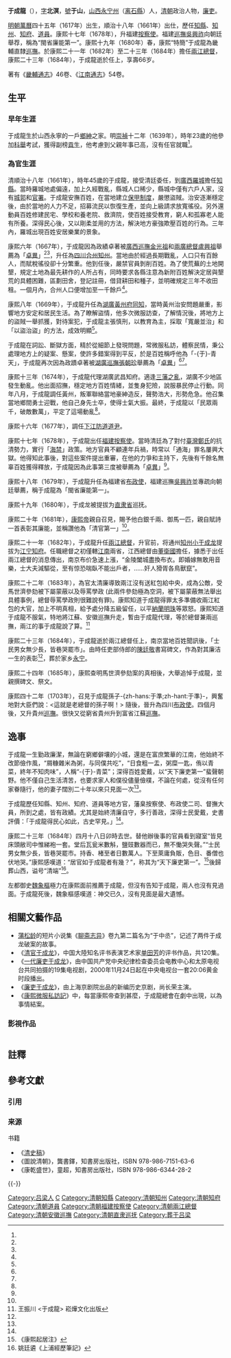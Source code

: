 {{otheruses|于成龍 (旗人)|subject=山西人于成龍}}
{{noteTA
|reason=5
|T = zh:于成龍; zh-hans:于成龙; zh-hant:于成龍;
|1 = zh:于成龍; zh-hans:于成龙; zh-hant:于成龍; 
|G1=姓氏
}}
{{明清人物信息框
| 姓名 = 于成龍
| 原名 =
| 圖片名稱= Portrait of Yu Chenglong.jpg 
| 圖片大小 = 160px
| 圖片說明 = 于成龍画像，清康熙四十五年（1706年）作 
| 最高職務 = 兩江總督 
| 國家 = 大清
| 爵位 =
| 籍貫 = [[山西|山西]][[永寧州|永寧州]]
| 族裔 = 漢族
| 字號 = 字北溟，號于山
| 諡號 = 清端
| 出生日期 = 明[[萬曆|萬曆]]四十五年<br>{{birth date|1617|9|26}}
| 出生地點 = [[山西|山西]][[永寧州|永寧州]] 
| 逝世日期 = 清[[康熙|康熙]]二十三年<br>{{death date and age|1684|5|31|1617|9|26}} 
| 逝世地點 =  
| 墓葬 = 
| 配偶 =
| 親屬 = 
| 出身 = 
*副贡生
| 經歷 = 
| 著作 =
}}
'''于成龍'''（{{bd|1617年||1684年|catIdx=Y于}}），[[表字|字]]'''北溟'''，[[號|號]]'''于山'''，[[山西|山西]][[永宁州|永宁州]]（[[离石县|离石縣]]）人，[[清朝|清朝]]政治人物，[[清官|廉吏]]。

[[明朝|明朝]][[萬曆|萬曆]]四十五年（1617年）出生，順治十八年（1661年）出仕，歷任[[县令|知縣]]、[[知州|知州]]、[[知府|知府]]、[[道員|道員]]。康熙十七年（1678年），升福建[[按察使|按察使]]。福建[[巡撫|巡撫]][[吳興祚|吳興祚]]向朝廷舉荐，稱為“閩省廉能第一”。康熙十九年（1680年）春，康熙“特簡”于成龍為畿輔直隸[[巡撫|巡撫]]。於康熙二十一年（1682年）至二十三年（1684年）擔任[[兩江總督|兩江總督]]，康熙二十三年（1684年），于成龍逝於任上，享壽66岁。

著有《[[畿輔通志|畿輔通志]]》46卷、《[[江南通志|江南通志]]》54卷。

== 生平 ==
=== 早年生涯 ===
于成龍生於山西永寧的一戶[[鄉紳|鄉紳]]之家。明[[崇禎|崇禎]]十二年（1639年），時年23歲的他參加[[科舉|科舉]]考試，獲得副榜[[貢生|貢生]]，他考慮到父親年事已高，沒有任官就職<ref name="龔書鐸－21.1" />。

=== 為官生涯 ===
清順治十八年（1661年），時年45歲的于成龍，接受清廷委任，到[[廣西|廣西]][[罗城仫佬族自治县|羅城]]擔任[[知縣|知縣]]。當時羅城地處偏遠，加上久經戰亂，縣城人口稀少，縣城中僅有六戶人家，沒有[[城池|城郭]]和[[政府|官署]]。于成龍安撫百姓，在當地建立[[保甲制度|保甲制度]]，嚴懲盜賊。治安逐漸穩定後，由於當地的人力不足，招募流民以恢復生產，並向上級請求放寬徭役。另外還動員百姓修建民宅、學校和養老院、救濟院，使百姓接受教育，窮人和孤寡老人能有所養。深得民心後，又以剛柔並用的方法，解決地方豪強欺壓百姓的行為。三年內，羅城出現百姓安居樂業的景象。

康熙六年（1667年），于成龍因為政績卓著被[[廣西巡撫|廣西巡撫]][[金光祖|金光祖]]和[[兩廣總督|兩廣總督]][[盧興祖|盧興祖]]舉薦為「[[卓異|卓異]]」<ref name="龔書鐸－21.1" /><ref name="童超－9.1" />，升任為[[四川省|四川]][[合州|合州]][[知州|知州]]。當地由於經過長期戰亂，人口只有百餘人，而賦稅徭役卻十分繁重。他到任後，嚴禁官員剝削百姓。為了使荒蕪的土地開墾，規定土地為最先耕作的人所占有，同時要求各縣注意為新附百姓解決定居與墾荒的具體困難，區劃田舍，登記註冊，借貸耕田和種子，並明確規定三年不收田租。一個月內，合州人口便增加至一千餘戶<ref name="龔書鐸－21.1" />。

康熙八年（1669年），于成龍升任為[[湖广|湖廣]][[黄州府|黃州府]][[同知|同知]]，當時黃州治安問題嚴重，影響地方安定和居民生活。為了瞭解盜情，他多次微服訪查，了解情況後，將地方上的盜賊一舉抓獲，對待案犯，于成龍主張慎刑，以教育為主，採取「寬嚴並治」和「以盜治盜」的方法，成效明顯<ref name="龔書鐸－21.2" />。

于成龍在詞訟、斷獄方面，精於從細節上發現問題，常微服私訪，體察民情，秉公處理地方上的疑案、懸案，使許多錯案得到平反，於是百姓稱呼他為「-{于}-青天」，于成龍再次因為政蹟卓著被[[湖廣巡撫|湖廣巡撫]][[張朝珍|張朝珍]]舉薦為「[[卓異|卓異]]」<ref name="龔書鐸－21.2"/><ref name="童超－9.2" />。

康熙十三年（1674年），于成龍代理湖廣武昌知府。適逢[[三藩之亂|三藩之亂]]，湖廣不少地區發生動亂。他出面招撫，穩定地方百姓情緒，並隻身犯險，說服暴民停止行動。同年八月，于成龍調任黃州，叛軍聯絡當地豪紳造反，聲勢浩大，形勢危急。他召集當地鄉間勇士迎戰，他自己身先士卒，使得士氣大振。最終，于成龍以「民眾兩千，破敵數萬」，平定了這場動亂<ref name="童超－9.2" />。

康熙十六年（1677年），調任[[下江防道|下江防道]][[道員|道尹]]。

康熙十七年（1678年），于成龍出任[[福建省|福建]][[按察使|按察使]]。當時清廷為了對付[[臺灣|臺灣]][[臺灣明鄭時期|鄭氏]]的抗清勢力，實行「[[海禁|海禁]]」政策。地方官員不顧連年兵禍，時常以「通海」罪名屢興大獄。他得知此事後，對這些案件提出重審，在他的力爭和主持下，先後有千餘名無辜百姓獲得釋放，于成龍因為此事第三度被舉薦為「[[卓異|卓異]]」<ref name="龔書鐸－21.2" />。

康熙十八年（1679年），于成龍升任為福建省[[承宣布政使司布政使|布政使]]，福建巡撫[[吳興祚|吳興祚]]並專疏向朝廷舉薦，稱于成龍為「閩省廉能第一」。

康熙十九年（1680年），于成龙被提拔为[[直隶省|直隶省]]巡抚。

康熙二十年（1681年），[[康熙帝|康熙帝]]親自召見，賜予他白銀千兩、御馬一匹，親自賦詩一首表彰其廉能，並稱讚他為「清官第一」<ref name="龔書鐸－21.3" />。

康熙二十一年（1682年），于成龍升任[[兩江總督|兩江總督]]，升官前，将通州[[知州|知州]][[于成龙_(旗人)|小于成龙]]提拔为[[江宁府|江宁]][[知府|知府]]。任職總督之初僅轄[[江南|江南]]兩省，江西總督由[[董衛國|董衛國]]擔任，據悉于出任兩江總督的消息傳出，南京布价急速上漲，“金陵闔城盡換布衣。即婚嫁無敢用音樂，士大夫減驅從，至有惊恐喘臥不能出戶者，……奸人猾胥各鳥獸竄”。

康熙二十二年（1683年），為官太清廉導致兩江沒有送紅包給中央，成為公敵，受馬世濟參劾被下屬蒙蔽以及辱罵學政 (此兩件參劾極為空洞，被下屬蒙蔽無法舉出具體事例，總督辱罵學政則很難說有罪)。康熙知道于成龍得罪太多準備收兩江紅包的大官，加上不明真相，給予處分降五級留任，以平[[納蘭明珠|納蘭明珠]]等眾怒。康熙知道于成龍不服氣，特地將江蘇、安徽巡撫升走，暫由于成龍代理，等於總督兼兩巡撫，兩江的事于成龍說了算。<ref>王振川 <于成龍> 崧燁文化出版</ref>

康熙二十三年（1684年），于成龍逝於兩江總督任上，南京當地百姓聞訊後，「士民男女無少長，皆巷哭罷市」。由時任吏部侍郎的[[陳廷敬|陳廷敬]]書寫碑文，作為對其廉洁一生的表彰<ref name="龔書鐸－21.3" />，葬於家乡[[永宁|永宁]]。

康熙二十四年（1685年），康熙查明馬世濟參劾案的真相後，大舉追悼于成龍，並親撰碑文、祭文。

康熙四十二年（1703年），召見于成龍孫子-{zh-hans:于準;zh-hant:于準}-，興奮地對大臣們說：<這就是老總督的孫子啊！> 隨後，晉升為四川[[承宣布政使司布政使|布政使]]。四個月後，又升貴州[[巡撫|巡撫]]。很快又從窮省貴州升到富省江蘇[[巡撫|巡撫]]。

== 逸事 ==
于成龍一生勤政廉潔，無論在窮鄉僻壤的小城，還是在富庶繁華的江南，他始終不改節儉作風，“屑糠雜米為粥，与同僕共吃”，“日食粗一盂，粥糜一匙，侑{{NoteTag|音ㄧㄡˋ，陪伴尊長或賓客而食。在這有「以什麼什麼為配菜」的意思。}}以青菜，終年不知肉味”，人稱“-{于}-青菜”；深得百姓愛戴，以“天下廉吏第一”蜚聲朝野。他不僅自己生活清苦，也要求家人和僕役儘量儉樸，不論在何處，從沒有任何家眷隨行，他的妻子闊別二十年以來只見面一次<ref name="童超－9.2" />。

于成龍歷任知縣、知州、知府、道員等地方官，藩臬按察使、布政使二司、督撫大員，所到之處，皆有政績。尤其是始終清廉自守，多行善政，深得士民愛戴，史書評價：「于成龍得民心如此，古史罕見。」<ref name="童超－9.3" />。

康熙二十三年（1684年）四月十八日卯時去世。替他辦後事的官員看到寢室“皆見床頭敝司中惟綈袍{{NoteTag|綈音ㄊㄧˊ。粗絲製成的袍子。}}一套。堂后瓦瓮米數斛，鹽豉數器而已，無不慟哭失聲。”“士民男女無少長，皆巷哭罷市。持香、楮{{NoteTag|音ㄔㄨˇ，指祭祀用的冥錢（紙錢）。}}至者日數萬人。下至萊庸負販，色目、番僧也伏地哭。”康熙感嘆道：“居官如于成龍者有幾？”，称其为“天下廉吏第一”。<ref>《康熙起居注》</ref>後歸葬山西，谥号“清端”<ref>姚廷遴《上浦經歷筆記》</ref>。

左都御史[[魏象樞|魏象樞]]極力在康熙面前推薦于成龍，但沒有告知于成龍，兩人也沒有見過面。于成龍死後，魏象樞感嘆道：神交已久，沒有見面是最大遺憾。

== 相關文藝作品 ==
* [[蒲松龄|蒲松龄]]的短片小说集《[[聊斋志异|聊斋志异]]》卷九第二篇名为“于中丞”，记述了两件于成龙破案的故事。
* 《[[清官于成龙|清官于成龙]]》，中国大陸知名评书表演艺术家[[单田芳|单田芳]]的评书作品，共120集。
* 《[[一代廉吏于成龙|一代廉吏于成龙]]》，由中国共产党中央纪律检查委员会电教中心和太原电视台共同拍摄的19集电视剧，2000年11月24日起在中央电视台一套20:06黄金时段播出。
* 《[[廉吏于成龙|廉吏于成龙]]》，由上海京剧院出品的新编历史京剧，尚长荣主演。
* 《[[康熙微服私訪記|康熙微服私訪記]]》中，每當康熙帝查到甚麼，于成龍總會在劇中出現，以為事情結案。
=== 影視作品 ===
{| class="wikitable"
|-  style="background:cornflowerblue; color:white; text-align:center;"
|-
|年份||劇名||演員||剧中姓名
|-
|2017年||電視劇《[[于成龍_(電視劇)|大清總督于成龍]]》||[[成泰燊|成泰燊]]||于成龍
|}

== 註釋 ==
{{NoteFoot}}

== 參考文獻 ==
=== 引用 ===
{{Reflist|30em|refs=
<ref name="龔書鐸－21.1">{{cite book|author=龔書鐸|title=《圖說清朝》|year=2011|chapter=第21章第1節（窮鄉僻壤顯身手）〉|page=62頁}}</ref>
<ref name="龔書鐸－21.2">{{cite book|author=龔書鐸|title=《圖說清朝》|year=2011|chapter=第21章第2節（寬嚴並治得民心）〉|page=62-63頁}}</ref>
<ref name="龔書鐸－21.3">{{cite book|author=龔書鐸|title=《圖說清朝》|year=2011|chapter=第21章第3節（廉潔一生-{于}-青天）〉|page=63頁}}</ref>
<ref name="童超－9.1">{{cite book|author=童超|title=《康乾盛世》|year=2010|chapter=第9章第1節（荒城裡走出的縣官）〉|page=36-37頁}}</ref>
<ref name="童超－9.2">{{cite book|author=童超|title=《康乾盛世》|year=2010|chapter=第9章第2節（三舉「卓異」）〉|page=37-38頁}}</ref>
<ref name="童超－9.3">{{cite book|author=童超|title=《康乾盛世》|year=2010|chapter=第9章第3節（百姓愛戴的「-{于}-青菜」）〉|page=38-39頁}}</ref>
}}

=== 来源 ===
{{refbegin}}
; 书籍
*《[[清史稿|清史稿]]》
*《圖說清朝》，龔書鐸，知書房出版社，ISBN 978-986-7151-63-6
*《康乾盛世》，童超，知書房出版社，ISBN 978-986-6344-28-2
{{refend}}

{{-}}
{{start box}}
{{s-off|[[清朝政府|清朝政府]]}}
{{succession box|[[阿席熙|阿席熙]]|[[王新命|王新命]]|[[兩江總督|兩江總督]]|<small>康熙二十年十二月癸卯－康熙二十三年五月丁丑<br />（1682年2月1日－1684年6月24日）</small>}}
{{end box}}

{{清朝入祀賢良祠}}

{{Authority control}}

{{DEFAULTSORT:Yu}}
[[Category:吕梁人|Category:吕梁人]]
[[Category:于姓|C]]
[[Category:清朝知縣|Category:清朝知縣]]
[[Category:清朝知州|Category:清朝知州]]
[[Category:清朝知府|Category:清朝知府]]
[[Category:清朝道員|Category:清朝道員]]
[[Category:清朝福建按察使|Category:清朝福建按察使]]
[[Category:清朝兩江總督|Category:清朝兩江總督]]
[[Category:清朝安徽巡撫|Category:清朝安徽巡撫]]
[[Category:清朝直隶巡抚|Category:清朝直隶巡抚]]
[[Category:葬于吕梁|Category:葬于吕梁]]